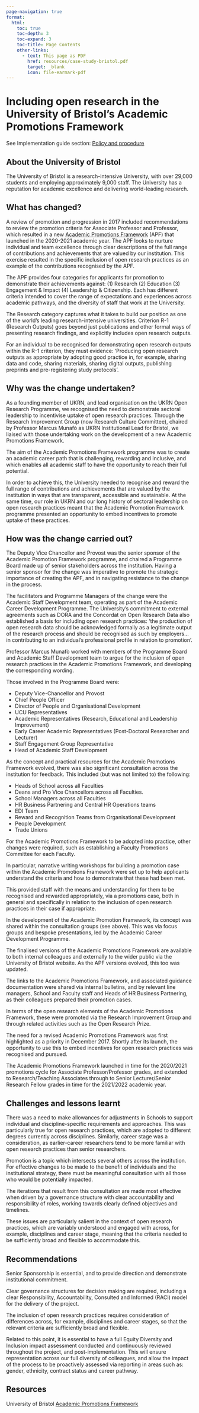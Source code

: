 ```yaml
---
page-navigation: true
format:
  html:
    toc: true
    toc-depth: 3
    toc-expand: 3
    toc-title: Page Contents
    other-links:
      - text: This page as PDF
        href: resources/case-study-bristol.pdf
        target: _blank
        icon: file-earmark-pdf
---
```


# Including open research in the University of Bristol's Academic Promotions Framework

```{=html}
<a href="resources/case-study-bristol.pdf"
   class="pdf-download"></a>
```

See Implementation guide section: [Policy and procedure](guide-05-policy.qmd)

## About the University of Bristol

The University of Bristol is a research-intensive University, with over 29,000 students and employing approximately 9,000 staff. The University has a reputation for academic excellence and delivering world-leading research.

## What has changed? 

A review of promotion and progression in 2017 included recommendations to review the promotion criteria for Associate Professor and Professor, which resulted in a new [Academic Promotions Framework](https://www.bristol.ac.uk/hr/policies/promotion/) (APF) that launched in the 2020-2021 academic year. The APF looks to nurture individual and team excellence through clear descriptions of the full range of contributions and achievements that are valued by our institution. This exercise resulted in the specific inclusion of open research practices as an example of the contributions recognised by the APF.

The APF provides four categories for applicants for promotion to demonstrate their achievements against: (1) Research (2) Education (3) Engagement & Impact (4) Leadership & Citizenship. Each has different criteria intended to cover the range of expectations and experiences across academic pathways, and the diversity of staff that work at the University.

The Research category captures what it takes to build our position as one of the world's leading research-intensive universities. Criterion R-1 (Research Outputs) goes beyond just publications and other formal ways of presenting research findings, and explicitly includes open research outputs. 

For an individual to be recognised for demonstrating open research outputs within the R-1 criterion, they must evidence: 'Producing open research outputs as appropriate by adopting good practice in, for example, sharing data and code, sharing materials, sharing digital outputs, publishing preprints and pre-registering study protocols'. 

## Why was the change undertaken?

As a founding member of UKRN, and lead organisation on the UKRN Open Research Programme, we recognised the need to demonstrate sectoral leadership to incentivise uptake of open research practices. Through the Research Improvement Group (now Research Culture Committee), chaired by Professor Marcus Munafò as UKRN Institutional Lead for Bristol, we liaised with those undertaking work on the development of a new Academic Promotions Framework.

The aim of the Academic Promotions Framework programme was to create an academic career path that is challenging, rewarding and inclusive, and which enables all academic staff to have the opportunity to reach their full potential.

In order to achieve this, the University needed to recognise and reward the full range of contributions and achievements that are valued by the institution in ways that are transparent, accessible and sustainable. 
At the same time, our role in UKRN and our long history of sectoral leadership on open research practices meant that the Academic Promotion Framework programme presented an opportunity to embed incentives to promote uptake of these practices.

## How was the change carried out?

The Deputy Vice Chancellor and Provost was the senior sponsor of the Academic Promotion Framework programme, and chaired a Programme Board made up of senior stakeholders across the institution. Having a senior sponsor for the change was imperative to promote the strategic importance of creating the APF, and in navigating resistance to the change in the process. 

The facilitators and Programme Managers of the change were the Academic Staff Development team, operating as part of the Academic Career Development Programme. The University's commitment to external agreements such as DORA and the Concordat on Open Research Data also established a basis for including open research practices: 'the production of open research data should be acknowledged formally as a legitimate output of the research process and should be recognised as such by employers… in contributing to an individual’s professional profile in relation to promotion'.

Professor Marcus Munafò worked with members of the Programme Board and Academic Staff Development team to argue for the inclusion of open research practices in the Academic Promotions Framework, and developing the corresponding wording.

Those involved in the Programme Board were:

- Deputy Vice-Chancellor and Provost
- Chief People Officer
- Director of People and Organisational Development
- UCU Representatives
- Academic Representatives (Research, Educational and Leadership Improvement)
- Early Career Academic Representatives (Post-Doctoral Researcher and Lecturer)
- Staff Engagement Group Representative
- Head of Academic Staff Development

As the concept and practical resources for the Academic Promotions Framework evolved, there was also significant consultation across the institution for feedback. This included (but was not limited to) the following: 

- Heads of School across all Faculties
- Deans and Pro Vice Chancellors across all Faculties. 
- School Managers across all Faculties
- HR Business Partnering and Central HR Operations teams
- EDI Team
- Reward and Recognition Teams from Organisational Development
- People Development
- Trade Unions

For the Academic Promotions Framework to be adopted into practice, other changes were required, such as establishing a Faculty Promotions Committee for each Faculty. 

In particular, narrative writing workshops for building a promotion case within the Academic Promotions Framework were set up to help applicants understand the criteria and how to demonstrate that these had been met.

This provided staff with the means and understanding for them to be recognised and rewarded appropriately, via a promotions case, both in general and specifically in relation to the inclusion of open research practices in their case if appropriate.

In the development of the Academic Promotion Framework, its concept was shared within the consultation groups (see above). This was via focus groups and bespoke presentations, led by the Academic Career Development Programme. 

The finalised versions of the Academic Promotions Framework are available to both internal colleagues and externally to the wider public via the University of Bristol website. As the APF versions evolved, this too was updated. 

The links to the Academic Promotions Framework, and associated guidance documentation were shared via internal bulletins, and by relevant line managers, School and Faculty staff and Heads of HR Business Partnering, as their colleagues prepared their promotion cases. 

In terms of the open research elements of the Academic Promotions Framework, these were promoted via the Research Improvement Group and through related activities such as the Open Research Prize.

The need for a revised Academic Promotions Framework was first highlighted as a priority in December 2017. Shortly after its launch, the opportunity to use this to embed incentives for open research practices was recognised and pursued.

The Academic Promotions Framework launched in time for the 2020/2021 promotions cycle for Associate Professor/Professor grades, and extended to Research/Teaching Associates through to Senior Lecturer/Senior Research Fellow grades in time for the 2021/2022 academic year.

## Challenges and lessons learnt

There was a need to make allowances for adjustments in Schools to support individual and discipline-specific requirements and approaches. This was particularly true for open research practices, which are adopted to different degrees currently across disciplines. Similarly, career stage was a consideration, as earlier-career researchers tend to be more familiar with open research practices than senior researchers.

Promotion is a topic which intersects several others across the institution. For effective changes to be made to the benefit of individuals and the institutional strategy, there must be meaningful consultation with all those who would be potentially impacted. 

The iterations that result from this consultation are made most effective when driven by a governance structure with clear accountability and responsibility of roles, working towards clearly defined objectives and timelines.

These issues are particularly salient in the context of open research practices, which are variably understood and engaged with across, for example, disciplines and career stage, meaning that the criteria needed to be sufficiently broad and flexible to accommodate this.

## Recommendations

Senior Sponsorship is essential, and to provide direction and demonstrate institutional commitment.

Clear governance structures for decision making are required, including a clear Responsibility, Accountability, Consulted and Informed (RACI) model for the delivery of the project.

The inclusion of open research practices requires consideration of differences across, for example, disciplines and career stages, so that the relevant criteria are sufficiently broad and flexible.

Related to this point, it is essential to have a full Equity Diversity and Inclusion impact assessment conducted and continuously reviewed throughout the project, and post-implementation. This will ensure representation across our full diversity of colleagues, and allow the impact of the process to be proactively assessed via reporting in areas such as: gender, ethnicity, contract status and career pathway.

## Resources

University of Bristol [Academic Promotions Framework](https://www.bristol.ac.uk/hr/policies/promotion/) 
